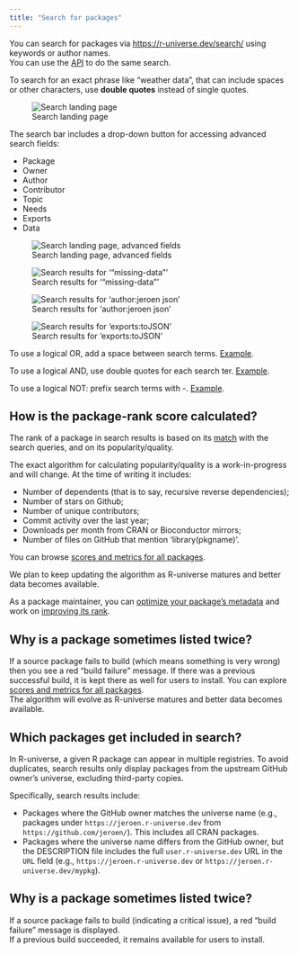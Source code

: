 ```yaml
---
title: "Search for packages"
---
```


You can search for packages via <https://r-universe.dev/search/> using keywords or author names.  
You can use the [API](#api-global-search) to do the same search.

To search for an exact phrase like "weather data", that can include spaces or other characters, use **double quotes** instead of single quotes.  


![Search landing page](../img/search.png){group="search" fig-alt="Search landing page, with a search box"}

The search bar includes a drop-down button for accessing advanced search fields:

- Package
- Owner
- Author
- Contributor
- Topic
- Needs
- Exports
- Data


![Search landing page, advanced fields](../img/search-advanced.png){group="search" fig-alt="Search landing page, displaying advanced search fields like author and keywords"}

![Search results for '"missing-data"'](../img/search-missingData.png){group="search" fig-alt="Search results for 'missing-data'"}

![Search results for 'author:jeroen json'](../img/search-authorJeroenJson.png){group="search" fig-alt="Search results for 'author:jeroen json'"}

![Search results for 'exports:toJSON'](../img/search-exportsToJson.png){group="search" fig-alt="Search results for 'exports:tojson'"}

To use a logical OR, add a space between search terms. [Example](https://r-universe.dev/search?q=jeroen%20curl).

To use a logical AND, use double quotes for each search ter. [Example](https://r-universe.dev/search?q=%22jeroen%22%20%22curl%22).

To use a logical NOT: prefix search terms with -. [Example](https://r-universe.dev/search?q=jeroen%20-curl%20-json).


## How is the package-rank score calculated? {#rank}

The rank of a package in search results is based on its [match](https://github.com/r-universe-org/cranlike-server/blob/master/src/db.js#L63-L93) with the search queries, and on its popularity/quality.

The exact algorithm for calculating popularity/quality is a work-in-progress and will change. 
At the time of writing it includes:

 - Number of dependents (that is to say, recursive reverse dependencies);
 - Number of stars on Github;
 - Number of unique contributors;
 - Commit activity over the last year;
 - Downloads per month from CRAN or Bioconductor mirrors;
 - Number of files on GitHub that mention 'library(pkgname)'.

You can browse [scores and metrics for all packages](https://r-universe.dev/packages).

We plan to keep updating the algorithm as R-universe matures and better data becomes available.

As a package maintainer, you can [optimize your package's metadata](#keywords) and work on [improving its rank](#better-rank).

## Why is a package sometimes listed twice?

If a source package fails to build (which means something is very wrong) then you see a red “build failure” message.
If there was a previous successful build, it is kept there as well for users to install.
You can explore [scores and metrics for all packages](https://r-universe.dev/packages).  
The algorithm will evolve as R-universe matures and better data becomes available.

## Which packages get included in search? {#deduplication}

In R-universe, a given R package can appear in multiple registries.
To avoid duplicates, search results only display packages from the upstream GitHub owner's universe, excluding third-party copies.

Specifically, search results include:

- Packages where the GitHub owner matches the universe name (e.g., packages under `https://jeroen.r-universe.dev` from `https://github.com/jeroen/`). This includes all CRAN packages.
- Packages where the universe name differs from the GitHub owner, but the DESCRIPTION file includes the full `user.r-universe.dev` URL in the `URL` field (e.g., `https://jeroen.r-universe.dev` or `https://jeroen.r-universe.dev/mypkg`).


## Why is a package sometimes listed twice?

If a source package fails to build (indicating a critical issue), a red "build failure" message is displayed.  
If a previous build succeeded, it remains available for users to install. 
